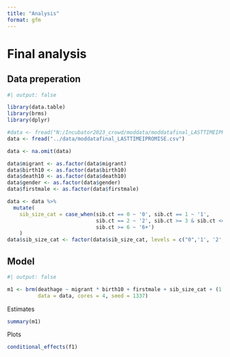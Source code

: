 ```yaml
---
title: "Analysis"
format: gfm
---
```


# Final analysis

## Data preperation

```r
#| output: false

library(data.table)
library(brms)
library(dplyr)

#data <- fread("N:/Incubator2023_crowd/moddata/moddatafinal_LASTTIMEIPROMISE.csv")
data <- fread("../data/moddatafinal_LASTTIMEIPROMISE.csv")

data <- na.omit(data) 

data$migrant <- as.factor(data$migrant)
data$birth10 <- as.factor(data$birth10)
data$death10 <- as.factor(data$death10)
data$gender <- as.factor(data$gender)
data$firstmale <- as.factor(data$firstmale)

data <- data %>% 
  mutate(
    sib_size_cat = case_when(sib.ct == 0 ~ '0', sib.ct == 1 ~ '1',
                             sib.ct == 2 ~ '2', sib.ct >= 3 & sib.ct <= 5 ~ '3-5',
                             sib.ct >= 6 ~ '6+')
    )
data$sib_size_cat <- factor(data$sib_size_cat, levels = c("0",'1', '2', '3-5', '6+'))

```

## Model

```r
#| output: false

m1 <- brm(deathage ~ migrant * birth10 + firstmale + sib_size_cat + (1|famid), 
          data = data, cores = 4, seed = 1337)

```

Estimates

```r

summary(m1)

```

Plots

```r

conditional_effects(f1)

```